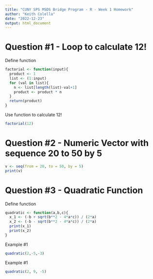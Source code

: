 ```yaml
---
title: "CUNY SPS MSDS Bridge Program - R - Week 1 Homework"
author: "Keith Colella"
date: "2022-12-23"
output: html_document
---
```


# Question #1 - Loop to calculate 12!

Define function
```r
factorial <- function(input){
  product <- 1
  list <- (1:input)
  for (val in list){
    n <- list[length(list)-val+1]
    product <- product * n
  }
  return(product)
}
```

Use function to calculate 12!
```r
factorial(12)
```


# Question #2 - Numeric Vector with sequence 20 to 50 by 5

```r
v <- seq(from = 20, to = 50, by = 5)
print(v)
```


# Question #3 - Quadratic Function

Define function
```r
quadratic <- function(a,b,c){
  x_1 <- (-b + sqrt(b**2 - 4*a*c)) / (2*a)
  x_2 <- (-b - sqrt(b**2 - 4*a*c)) / (2*a)
  print(x_1)
  print(x_2)
}
```

Example #1
```r
quadratic(2,-5,-3)
```

Example #1
```r
quadratic(2, 9, -5)
```